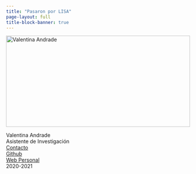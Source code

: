 ```yaml
---
title: "Pasaron por LISA"
page-layout: full
title-block-banner: true
---
```


```{=html}
<div class="quarto-listing quarto-listing-container-custom">
  <div class="quarto-listing quarto-listing-container-grid">
    <div class="list grid quarto-listing-cols-4">
      <div class="g-col-1 listing-box">
        <p class="card-img-top">
          <img alt="Valentina Andrade" src="imagenes/vale-andrade.jpg" class="thumbnail-image card-img listing-box-image" style="height: 250px; object-fit: cover; width: 100%;">
        </p>
        <div class="card-body post-contents">
          <div class="listing-box-title">
            Valentina Andrade<br> 
          </div>
          <div class="listing-box-subtitle">
            Asistente de Investigación<br>
          </div>
          <div class="listing-box-contacto">
            <a href="mailto:valentinaandrade@uchile.cl" class="contact-link">
              <i class="bi bi-envelope"></i> Contacto
            </a>
          </div>
          <div class="listing-box-github">
            <a href="https://github.com/valentinaandrade" class="github-link">
              <i class="bi bi-github"></i> Github
            </a>
          </div>
          <div class="listing-box-web">
            <a href="https://valentinaandrade.netlify.app" class="web-link">
              <i class="bi bi-globe"></i> Web Personal
            </a>
          </div>
          <div class="listing-box-calendar">
            <i class="bi bi-calendar"></i> 2020-2021
          </div>
        </div>  
      </div>
    </div>
  </div>
</div>

```